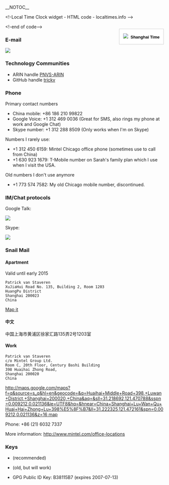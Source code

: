 __NOTOC__
<html><!-Local Time Clock widget - HTML code - localtimes.info --><div align="right" style="float: right;margin:15px 0px 0px 0px"><div align="center" style="width:140px;border:1px solid #ccc;background:#fff ;color: #fff ;font-weight:bold"><a style="padding:2px 1px;margin:2px 1px;font-size:13px;line-height:16px;font-family:arial;text-decoration:none;color:#000 ;" href="http://localtimes.info/Asia/China/Beijing/Beijing/"><img src="http://localtimes.info/images/countries/cn.png" border=0 style="border:0;margin:0;padding:0">&nbsp;&nbsp;Shanghai Time</a></div><script type="text/javascript" src="http://localtimes.info/clock.php?continent=Asia&country=China&city=Beijing&color=black-white&widget_number=1000"></script></div><!-end of code--></html>

===E-mail===
<html><img src="/util/textimage.php?text=trick.fancy-a.vanstaveren.us&size=10"></html>

=== Technology Communities ===
* ARIN handle [http://whois.arin.net/rest/poc/PNVS-ARIN PNVS-ARIN]
* GitHub handle [https://github.com/trickv trickv]

===Phone===
Primary contact numbers
* China mobile: +86 186 210 99822
* Google Voice: +1 312 469 0036 (Great for SMS, also rings my phone at work and Google Chat)
* Skype number: +1 312 288 8509 (Only works when I'm on Skype)

Numbers I rarely use:
* +1 312 450 6159: Mintel Chicago office phone (sometimes use to call from China)
* +1 630 923 1679: T-Mobile number on Sarah's family plan which I use when I visit the USA.

Old numbers I don't use anymore
* +1 773 574 7582: My old Chicago mobile number, discontinued.

===IM/Chat protocols===

Google Talk: <html><img src="/util/textimage.php?text=trickv.fancy-a.gmail.com&size=10"></html>

Skype: <html><img src="/util/textimage.php?text=patrick.van.staveren&size=10"></html>

===Snail Mail===

==== Apartment ====

Valid until early 2015

 Patrick van Staveren
 XuJiaHui Road No. 135, Building 2, Room 1203
 HuangPu District
 Shanghai 200023
 China

[https://maps.google.com/maps?q=1203,+135%E5%8F%B7+Xu+Jia+Hui+Lu,+Huang+Pu+Qu,+Shanghai,+China,+200023&hl=en&ie=UTF8&ll=31.209645,121.478233&spn=0.038687,0.082998&sll=31.224349,121.476753&sspn=1.312899,2.655945&geocode=FaY43AEdgpw9Bw&hnear=135%E5%8F%B7+Xu+Jia+Hui+Lu,+Huang+Pu+Qu,+Shanghai,+China&t=m&z=14 Map it]

==== 中文 ====

中国上海市黄浦区徐家汇路135弄2号1203室

====Work====
 Patrick van Staveren
 c/o Mintel Group Ltd.
 Room C, 20th Floor, Century Bashi Building
 398 Huaihai Zhong Road,
 Shanghai 200020
 China
[[http://maps.google.com/maps?f=q&source=s_q&hl=en&geocode=&q=Huaihai+Middle+Road+398,+Luwan+District,+Shanghai+200020,+China&aq=&sll=31.218692,121.470788&sspn=0.009212,0.021136&ie=UTF8&hq=&hnear=China+Shanghai+Lu+Wan+Qu+Huai+Hai+Zhong+Lu+398%E5%8F%B7&ll=31.222325,121.472161&spn=0.009212,0.021136&z=16 map]]

Phone: +86 (21) 6032 7337

More information: http://www.mintel.com/office-locations

===Keys===
* {{file|Id_rsa.pub|SSH RSAv2 Public Key}} (recommended)
* {{file|Id_dsa.pub|SSH DSA Public Key}} (old, but will work)
* GPG Public ID Key: B38115B7 (expires 2007-07-13)